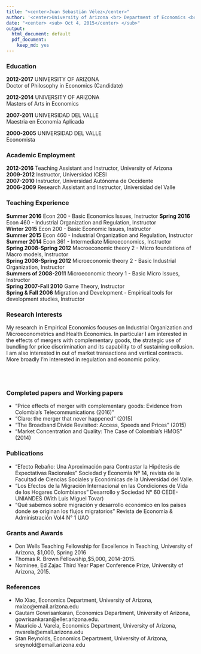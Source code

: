 ```yaml
---
title: "<center>Juan Sebastián Vélez</center>"
author: '<center>University of Arizona <br> Department of Economics <br> <sub>1130 East Helen Street McClelland Hall 401 <br> Phone: 520.481.89.39 <br> Website: sebastianvelez.me</sub></center>'
date: "<center> <sub> Oct 4, 2015</center> </sub>"
output:
  html_document: default
  pdf_document:
    keep_md: yes
---
```


### Education

**2012-2017** UNIVERSITY OF ARIZONA  
Doctor of Philosophy in Economics (Candidate)

**2012-2014** UNIVERSITY OF ARIZONA  
Masters of Arts in Economics

**2007-2011** UNIVERSIDAD DEL VALLE  
Maestria en Economía Aplicada

**2000-2005** UNIVERSIDAD DEL VALLE  
Economista


### Academic Employment
**2012-2016** Teaching Assistant and Instructor, University of Arizona  
**2009-2012** Instructor, Universidad ICESI  
**2007-2010** Instructor, Universidad Autónoma de Occidente  
**2006-2009** Research Assistant and Instructor, Universidad del Valle  

### Teaching Experience
**Summer 2016** Econ 200 - Basic Economics Issues, Instructor
**Spring 2016** Econ 460 - Industrial Organization and Regulation, Instructor  
**Winter 2015** Econ 200 - Basic Economic Issues, Instructor  
**Summer 2015** Econ 460 - Industrial Organization and Regulation, Instructor  
**Summer 2014** Econ 361 - Intermediate Microeconomics, Instructor  
**Spring 2008-Spring 2012** Macroeconomic theory 2 - Micro foundations of Macro models, Instructor  
**Spring 2008-Spring 2012** Microeconomic theory 2 - Basic Industrial Organization, Instructor  
**Summers of 2008-2011** Microeconomic theory 1 - Basic Micro Issues, Instructor  
**Spring 2007-Fall 2010** Game Theory, Instructor  
**Spring & Fall 2006** Migration and Development - Empirical tools for development studies, Instructor

### Research Interests
My research in Empirical Economics focuses on Industrial Organization and Microeconometrics and Health Economics. In particular I am interested in the effects of mergers with complementary goods, the strategic use of bundling for price discrimination and its capability to of sustaining collusion. I am also interested in out of market transactions and vertical contracts. More broadly I'm interested in regulation and economic policy.

<br>
<br>

### Completed papers and Working papers
- "Price effects of merger with complementary goods: Evidence from Colombia's Telecommunications (2016)"
- "Claro: the merger that never happened" (2015)
- "The Broadband Divide Revisited: Access, Speeds and Prices" (2015)  
- "Market Concentration and Quality: The Case of Colombia's HMOS" (2014)

### Publications
- "Efecto Rebaño: Una Aproximación para Contrastar la Hipótesis de Expectativas Racionales” Sociedad y Economìa Nº 14, revista de la Facultad de Ciencias Sociales y Económicas de la Universidad del Valle.
- “Los Efectos de la Migración Internacional en las Condiciones de Vida de los Hogares Colombianos” Desarrollo y Sociedad N° 60 CEDE-UNIANDES (With Luis Miguel Tovar)  
- "Qué sabemos sobre migración y desarrollo económico en los paises donde se originan los flujos migratorios” Revista de Economía & Administración Vol4 N° 1 UAO

### Grants and Awards
- Don Wells Teaching Fellowship for Excellence in Teaching, University of Arizona, $1,000,
Spring 2016
- Thomas R. Brown Fellowship,$5,000,  2014-2015.
- Nominee, Ed Zajac Third Year Paper Conference Prize, University of Arizona, 2015.

### References
- Mo Xiao, Economics Department, University of Arizona, mxiao@email.arizona.edu
- Gautam Gowrisankaran, Economics Department, University of Arizona, gowrisankaran@eller.arizona.edu.
- Mauricio J. Varela, Economics Department, University of Arizona, mvarela@email.arizona.edu 
- Stan Reynolds, Economics Department, University of Arizona, sreynold@email.arizona.edu  
 
